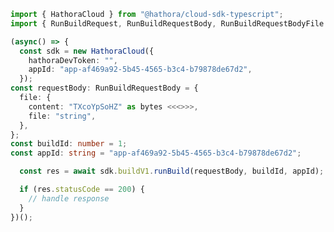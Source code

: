 ```typescript RunBuild.ts
import { HathoraCloud } from "@hathora/cloud-sdk-typescript";
import { RunBuildRequest, RunBuildRequestBody, RunBuildRequestBodyFile } from "@hathora/cloud-sdk-typescript/dist/sdk/models/operations";

(async() => {
  const sdk = new HathoraCloud({
    hathoraDevToken: "",
    appId: "app-af469a92-5b45-4565-b3c4-b79878de67d2",
  });
const requestBody: RunBuildRequestBody = {
  file: {
    content: "TXcoYpSoHZ" as bytes <<<>>>,
    file: "string",
  },
};
const buildId: number = 1;
const appId: string = "app-af469a92-5b45-4565-b3c4-b79878de67d2";

  const res = await sdk.buildV1.runBuild(requestBody, buildId, appId);

  if (res.statusCode == 200) {
    // handle response
  }
})();
```
